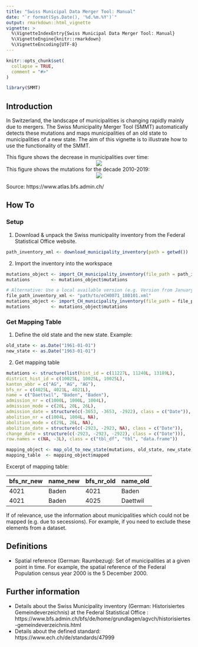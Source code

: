 ```yaml
---
title: "Swiss Municipal Data Merger Tool: Manual"
date: "`r format(Sys.Date(), '%d.%m.%Y')`"
output: rmarkdown::html_vignette
vignette: >
  %\VignetteIndexEntry{Swiss Municipal Data Merger Tool: Manual}
  %\VignetteEngine{knitr::rmarkdown}
  %\VignetteEncoding{UTF-8}
---
```


```r
knitr::opts_chunk$set(
  collapse = TRUE,
  comment = "#>"
)

library(SMMT)

```

## Introduction

In Switzerland, the landscape of municipalities is changing rapidly mainly due to mergers. The Swiss Municipality Merger Tool (SMMT) automatically detects these mutations and maps municipalities of an old state to municipalities of a new state. The aim of this vignette is to illustrate how to use the functionality of the SMMT.

This figure shows the decrease in municipalities over time:
<center>
![](municipality_count.png)
</center>

This figure shows the mutations for the decade 2010-2019:
<center>
![](bfs_atlas_mutationen.jpg)
</center>
Source: https://www.atlas.bfs.admin.ch/

## How To

### Setup

1) Download & unpack the Swiss municipality inventory from the Federal Statistical Office website.

```r
path_inventory_xml <- download_municipality_inventory(path = getwd())
```

2) Import the inventory into the workspace

```r
mutations_object <- import_CH_municipality_inventory(file_path = path_inventory_xml)
mutations        <- mutations_object$mutations

# Alternative: Use a local available version (e.g. Version from January 1st, 2018):
file_path_inventory_xml <- "path/to/eCH0071_180101.xml"
mutations_object <- import_CH_municipality_inventory(file_path = file_path_inventory_xml)
mutations        <- mutations_object$mutations
```

### Get Mapping Table

1) Define the old state and the new state. Example:

```r
old_state <- as.Date("1961-01-01")
new_state <- as.Date("1963-01-01")
```

2) Get mapping table

```r
mutations <- structure(list(hist_id = c(11227L, 11240L, 13189L),
district_hist_id = c(10025L, 10025L, 10025L),
kanton_abbr = c("AG", "AG", "AG"),
bfs_nr = c(4025L, 4021L, 4021L),
name = c("Daettwil", "Baden", "Baden"),
admission_nr = c(1000L, 1000L, 1004L),
admission_mode = c(20L, 20L, 26L),
admission_date = structure(c(-3653, -3653, -2922), class = c("Date")),
abolition_nr = c(1004L, 1004L, NA),
abolition_mode = c(29L, 26L, NA),
abolition_date = structure(c(-2923, -2923, NA), class = c("Date")),
change_date = structure(c(-2923, -2923, -2922), class = c("Date"))),
row.names = c(NA, -3L), class = c("tbl_df", "tbl", "data.frame"))
```

```r
mapping_object <- map_old_to_new_state(mutations, old_state, new_state)
mapping_table  <- mapping_object$mapped
```
Excerpt of mapping table: 

|bfs_nr_new | name_new | bfs_nr_old | name_old |
|-----|------|-----|-----|
|4021 | Baden | 4021 | Baden |
|4021 | Baden | 4025 | Daettwil|


If of relevance, use the information about municipalities which could not be mapped (e.g. due to secessions). For example, if you need to exclude these elements from a dataset.

## Definitions

* Spatial reference (German: Raumbezug): Set of municipalities at a given point in time. For example, the spatial reference of the Federal Population census year 2000 is the 5 December 2000.

## Further information

* Details about the Swiss Municipality inventory (German: Historisiertes Gemeindeverzeichnis) at the Federal Statistical Office : https://www.bfs.admin.ch/bfs/de/home/grundlagen/agvch/historisiertes-gemeindeverzeichnis.html
* Details about the defined standard: https://www.ech.ch/de/standards/47999
